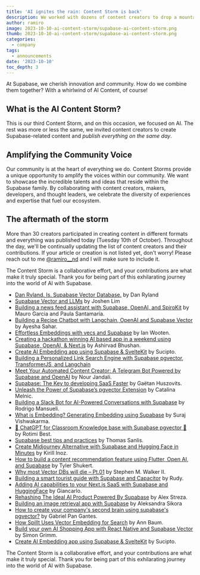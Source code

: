 ```yaml
---
title: 'AI ignites the rain: Content Storm is back'
description: We worked with dozens of content creators to drop a mountain of AI content simultaneously.
author: ramiro
image: 2023-10-10-ai-content-storm/supabase-ai-content-storm.png
thumb: 2023-10-10-ai-content-storm/supabase-ai-content-storm.png
categories:
  - company
tags:
  - announcements
date: '2023-10-10'
toc_depth: 3
---
```


At Supabase, we cherish innovation and community. How do we combine them together? With a whirlwind of AI Content, of course!

## What is the AI Content Storm?

This is our third Content Storm, and on this occasion, we focused on AI. The rest was more or less the same, we invited content creators to create Supabase-related content and _publish everything on the same day_.

## Amplifying the Community Voice

Our community is at the heart of everything we do. Content Storms provide a unique opportunity to amplify the voices within our community. We want to showcase the incredible talents and ideas that reside within the Supabase family. By collaborating with content creators, makers, developers, and thought leaders, we celebrate the diversity of experiences and expertise that fuel our ecosystem.

## The aftermath of the storm

More than 30 creators participated in creating content in different formats and everything was published today (Tuesday 10th of October). Throughout the day, we'll be continually updating the list of content creators and their contributions. If your article or creation is not listed yet, don't worry! Please reach out to me [@ramiro\_\_nd](https://twitter.com/ramiro__nd) and I will make sure to include it.

The Content Storm is a collaborative effort, and your contributions are what make it truly special. Thank you for being part of this exhilarating journey into the world of AI with Supabase.

- [Dan Ryland. Is. Supabase Vector Database.](https://danryland.co.uk/blog/dan-ryland-is-supabase-vector-database/) by Dan Ryland
- [Supabase Vector and LLMs](https://medium.com/@limjoshen/supabase-vector-and-llms-efa5d32f719d) by Joshen Lim
- [Building a news feed assistant with Supabase, OpenAI, and SpiroKit](https://blog.spirokit.com/building-a-news-feed-assistant-with-supabase-openai-and-spirokit) by Mauro Garcia and Paula Santamaría.
- [Building a Recipe Chatbot with Langchain, OpenAI and Supabase Vector](https://www.youtube.com/watch?v=aiI3VFnPGig) by Ayesha Sahar.
- [Effortless Embeddings with vecs and Supabase](https://www.ianwootten.co.uk/2023/10/10/effortless-embeddings-with-vecs-and-supabase/) by Ian Wooten.
- [Creating a hackathon winning AI based app in a weekend using Supabase, OpenAI, & Next.js](https://dev.to/asheeshh/creating-a-hackathon-winning-ai-based-app-in-a-weekend-using-supabase-openai-nextjs-2pe7) by Ashirvad Bhushan.
- [Create AI Embedding app using Supabase & SvelteKit](https://sucipto.id/2023/10/10/create-ai-embedding-app-using-supabase-sveltekit/) by Sucipto.
- [Building a Personalized Link Search Engine with Supabase pgvector, TransformerJS, and Langchain](https://n4ze3m.com/blog/building-personalized-link-search-engine-supabase-pgvector-transformerjs-langchain)
- [Meet Your Automated Content Creator: A Telegram Bot Powered by Supabase and OpenAI](https://blog.nourjandali.com/meet-your-automated-content-creator-a-telegram-bot-powered-by-supabase-and-openai) by Nour Jandali.
- [Supabase: The Key to developing SaaS Faster](https://tweeets.app/blog/supabase-ai-content-storm) by Gaëtan Huszovits.
- [Unleash the Power of Supabase’s pgvector Extension](https://medium.com/@catalinamelnic/unleash-the-power-of-supabases-pgvector-extension-6d670aabc512) by Catalina Melnic.
- [Building a Slack Bot for AI-Powered Conversations with Supabase](https://blog.mansueli.com/ai-powered-slack-bot-supabase?ref=twitter-share) by Rodrigo Mansueli.
- [What is Embedding? Generating Embedding using Supabase](https://dev.to/surajondev/what-is-embedding-generating-embedding-using-supabase-4pnl) by Suraj Vishwakarma.
- [🤯 ChatGPT for Classroom Knowledge base with Supabase pgvector 🤯](https://classroomio.substack.com/p/chatgpt-for-classroom-knowledge-base) by Rotimi Best.
- [Supabase best tips and practices](https://twitter.com/T_Zahil/status/1711716990724042925) by Thomas Sanlis.
- [Create Midjourney Alternative with Supabase and Hugging Face in Minutes](https://blog.ikirill.com/create-midjourney-alternative-with-supabase-and-hugging-face-in-minutes) by Kirill Inoz.
- [How to build a content recommendation feature using Flutter, Open AI, and Supabase](https://dev.to/supabase/how-to-build-a-content-recommendation-feature-using-flutter-open-ai-and-supabase-3mg4?a) by Tyler Shukert.
- [Why most Vector DBs will die – Pt.01](https://klu.ai/blog/why-vector-db-klu) by Stephen M. Walker II.
- [Building a smart tourist guide with Supabase and Capacitor](https://locatelloapp.com/dev/building-a-smart-tourist-guide-with-supabase-and-capacitor) by Rudy.
- [Adding AI capabilities to your Next.js SaaS with Supabase and HuggingFace](https://makerkit.dev/blog/tutorials/supabase-vector-nextjs) by Giancarlo.
- [Rehashing The Ideal AI Product Powered By Supabase](https://medium.com/@alex.streza/rehashing-the-ideal-ai-product-powered-by-supabase-6b15f1d00d31) by Alex Streza.
- [Building an image retrieval app with Supabase](https://www.aleksandra.codes/image-supabase) by Aleksandra Sikora
- [How to create your company's second brain using supabase's pgvector?](https://www.gpanga.com/blog/supabase-openai-second-brain) by Gabriel Pan Gantes.
- [How Spillt Uses Vector Embedding for Search](https://www.youtube.com/watch?v=2D6K52NceB4) by Ann Baum.
- [Build your own AI Shopping App with React Native and Supabase Vector](https://www.youtube.com/watch?v=tFnNBhr0WTw) by Simon Grimm.
- [Create AI Embedding app using Supabase & SvelteKit](https://sucipto.id/2023/10/10/create-ai-embedding-app-using-supabase-sveltekit/) by Sucipto.

The Content Storm is a collaborative effort, and your contributions are what make it truly special. Thank you for being part of this exhilarating journey into the world of AI with Supabase.
